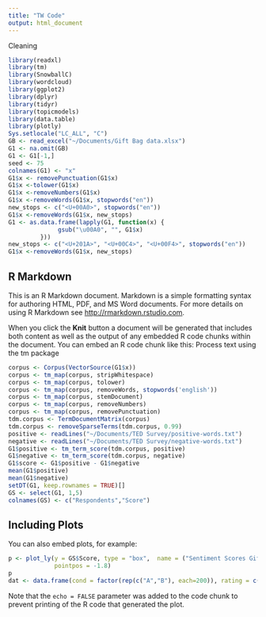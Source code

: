 ```yaml
---
title: "TW Code"
output: html_document
---
```

Cleaning
```r
library(readxl)
library(tm)
library(SnowballC)
library(wordcloud)
library(ggplot2)
library(dplyr)
library(tidyr)
library(topicmodels)
library(data.table)
library(plotly)
Sys.setlocale("LC_ALL", "C")
GB <- read_excel("~/Documents/Gift Bag data.xlsx")
G1 <- na.omit(GB)
G1 <- G1[-1,]
seed <- 75
colnames(G1) <- "x"
G1$x <- removePunctuation(G1$x)
G1$x <-tolower(G1$x)
G1$x <-removeNumbers(G1$x)
G1$x <-removeWords(G1$x, stopwords("en"))
new_stops <- c("<U+00A0>", stopwords("en"))
G1$x <-removeWords(G1$x, new_stops)
G1 <- as.data.frame(lapply(G1, function(x) {
              gsub("\u00A0", "", G1$x)
         })) 
new_stops <- c("<U+201A>", "<U+00C4>", "<U+00F4>", stopwords("en"))
G1$x <-removeWords(G1$x, new_stops)
```

## R Markdown

This is an R Markdown document. Markdown is a simple formatting syntax for authoring HTML, PDF, and MS Word documents. For more details on using R Markdown see <http://rmarkdown.rstudio.com>.

When you click the **Knit** button a document will be generated that includes both content as well as the output of any embedded R code chunks within the document. You can embed an R code chunk like this:
Process text using the tm package
```r
corpus <- Corpus(VectorSource(G1$x))
corpus <- tm_map(corpus, stripWhitespace)
corpus <- tm_map(corpus, tolower)
corpus <- tm_map(corpus, removeWords, stopwords('english'))
corpus <- tm_map(corpus, stemDocument)
corpus <- tm_map(corpus, removeNumbers)
corpus <- tm_map(corpus, removePunctuation)
tdm.corpus <- TermDocumentMatrix(corpus)
tdm.corpus <- removeSparseTerms(tdm.corpus, 0.99)
positive <- readLines("~/Documents/TED Survey/positive-words.txt")
negative <- readLines("~/Documents/TED Survey/negative-words.txt")
G1$positive <- tm_term_score(tdm.corpus, positive)
G1$negative <- tm_term_score(tdm.corpus, negative)
G1$score <- G1$positive - G1$negative
mean(G1$positive)
mean(G1$negative)
setDT(G1, keep.rownames = TRUE)[]
GS <- select(G1, 1,5)
colnames(GS) <- c("Respondents","Score")
```

## Including Plots

You can also embed plots, for example:

```r
p <- plot_ly(y = GS$Score, type = "box",  name = ("Sentiment Scores Gift Bags"), boxpoints = "all", jitter = 0.3,
             pointpos = -1.8)
p
dat <- data.frame(cond = factor(rep(c("A","B"), each=200)), rating = c(rnorm(200),rnorm(200, mean=.8)))
```

Note that the `echo = FALSE` parameter was added to the code chunk to prevent printing of the R code that generated the plot.
